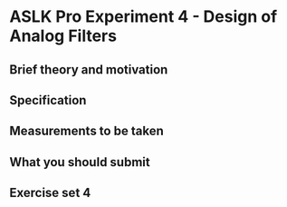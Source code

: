 # ASLK Pro Experiment 4 - Design of Analog Filters

## Brief theory and motivation

## Specification

## Measurements to be taken

## What you should submit

## Exercise set 4
